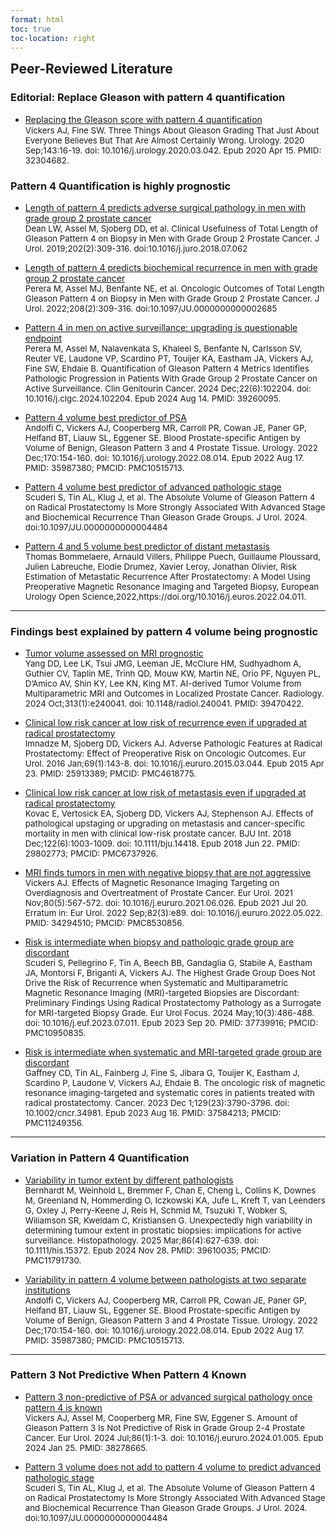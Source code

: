 ```yaml
---
format: html
toc: true
toc-location: right
---
```



<div class="left" style="font-size:1.5em"><strong>Peer-Reviewed Literature</strong></div>


### Editorial: Replace Gleason with pattern 4 quantification

- [Replacing the Gleason score with pattern 4 quantification](https://pubmed.ncbi.nlm.nih.gov/32304682/){target="_blank"}
  <br><span style="font-size:0.95em;">Vickers AJ, Fine SW. Three Things About Gleason Grading That Just About Everyone Believes But That Are Almost Certainly Wrong. Urology. 2020 Sep;143:16-19. doi: 10.1016/j.urology.2020.03.042. Epub 2020 Apr 15. PMID: 32304682.</span>

### Pattern 4 Quantification is highly prognostic

- [Length of pattern 4 predicts adverse surgical pathology in men with grade group 2 prostate cancer](https://pubmed.ncbi.nlm.nih.gov/30076908/){target="_blank"}
  <br><span style="font-size:0.95em;">Dean LW, Assel M, Sjoberg DD, et al. Clinical Usefulness of Total Length of Gleason Pattern 4 on Biopsy in Men with Grade Group 2 Prostate Cancer. J Urol. 2019;202(2):309-316. doi:10.1016/j.juro.2018.07.062</span>

- [Length of pattern 4 predicts biochemical recurrence in men with grade group 2 prostate cancer](https://pubmed.ncbi.nlm.nih.gov/35363038/){target="_blank"}
  <br><span style="font-size:0.95em;">Perera M, Assel MJ, Benfante NE, et al. Oncologic Outcomes of Total Length Gleason Pattern 4 on Biopsy in Men with Grade Group 2 Prostate Cancer. J Urol. 2022;208(2):309-316. doi:10.1097/JU.0000000000002685</span>

- [Pattern 4 in men on active surveillance: upgrading is questionable endpoint](https://pubmed.ncbi.nlm.nih.gov/39260095/){target="_blank"}
  <br><span style="font-size:0.95em;">Perera M, Assel M, Nalavenkata S, Khaleel S, Benfante N, Carlsson SV, Reuter VE, Laudone VP, Scardino PT, Touijer KA, Eastham JA, Vickers AJ, Fine SW, Ehdaie B. Quantification of Gleason Pattern 4 Metrics Identifies Pathologic Progression in Patients With Grade Group 2 Prostate Cancer on Active Surveillance. Clin Genitourin Cancer. 2024 Dec;22(6):102204. doi: 10.1016/j.clgc.2024.102204. Epub 2024 Aug 14. PMID: 39260095.</span>

- [Pattern 4 volume best predictor of PSA](https://pubmed.ncbi.nlm.nih.gov/35987380/){target="_blank"}
  <br><span style="font-size:0.95em;">Andolfi C, Vickers AJ, Cooperberg MR, Carroll PR, Cowan JE, Paner GP, Helfand BT, Liauw SL, Eggener SE. Blood Prostate-specific Antigen by Volume of Benign, Gleason Pattern 3 and 4 Prostate Tissue. Urology. 2022 Dec;170:154-160. doi: 10.1016/j.urology.2022.08.014. Epub 2022 Aug 17. PMID: 35987380; PMCID: PMC10515713.</span>

- [Pattern 4 volume best predictor of advanced pathologic stage](https://pubmed.ncbi.nlm.nih.gov/39977387/){target="_blank"}
  <br><span style="font-size:0.95em;">Scuderi S, Tin AL, Klug J, et al. The Absolute Volume of Gleason Pattern 4 on Radical Prostatectomy Is More Strongly Associated With Advanced Stage and Biochemical Recurrence Than Gleason Grade Groups. J Urol. 2024. doi:10.1097/JU.0000000000004484</span>
  
- [Pattern 4 and 5 volume best predictor of distant metastasis](https://pubmed.ncbi.nlm.nih.gov/32171650/){target="_blank"}
  <br><span style="font-size:0.95em;">Thomas Bommelaere, Arnauld Villers, Philippe Puech, Guillaume Ploussard, Julien Labreuche, Elodie Drumez, Xavier Leroy, Jonathan Olivier, Risk Estimation of Metastatic Recurrence After Prostatectomy: A Model Using Preoperative Magnetic Resonance Imaging and Targeted Biopsy, European Urology Open Science,2022,https://doi.org/10.1016/j.euros.2022.04.011.</span>

---

### Findings best explained by pattern 4 volume being prognostic

- [Tumor volume assessed on MRI prognostic](https://pubmed.ncbi.nlm.nih.gov/39470422/){target="_blank"}
  <br><span style="font-size:0.95em;">Yang DD, Lee LK, Tsui JMG, Leeman JE, McClure HM, Sudhyadhom A, Guthier CV, Taplin ME, Trinh QD, Mouw KW, Martin NE, Orio PF, Nguyen PL, D'Amico AV, Shin KY, Lee KN, King MT. AI-derived Tumor Volume from Multiparametric MRI and Outcomes in Localized Prostate Cancer. Radiology. 2024 Oct;313(1):e240041. doi: 10.1148/radiol.240041. PMID: 39470422.</span>


- [Clinical low risk cancer at low risk of recurrence even if upgraded at radical prostatectomy](https://pubmed.ncbi.nlm.nih.gov/25913389/){target="_blank"}<br><span style="font-size:0.95em;">Imnadze M, Sjoberg DD, Vickers AJ. Adverse Pathologic Features at Radical Prostatectomy: Effect of Preoperative Risk on Oncologic Outcomes. Eur Urol. 2016 Jan;69(1):143-8. doi: 10.1016/j.eururo.2015.03.044. Epub 2015 Apr 23. PMID: 25913389; PMCID: PMC4618775.</span>

- [Clinical low risk cancer at low risk of metastasis even if upgraded at radical prostatectomy](https://pubmed.ncbi.nlm.nih.gov/29802773/){target="_blank"}<br><span style="font-size:0.95em;">Kovac E, Vertosick EA, Sjoberg DD, Vickers AJ, Stephenson AJ. Effects of pathological upstaging or upgrading on metastasis and cancer-specific mortality in men with clinical low-risk prostate cancer. BJU Int. 2018 Dec;122(6):1003-1009. doi: 10.1111/bju.14418. Epub 2018 Jun 22. PMID: 29802773; PMCID: PMC6737926. </span>

- [MRI finds tumors in men with negative biopsy that are not aggressive](https://pubmed.ncbi.nlm.nih.gov/34294510/){target="_blank"}
  <br><span style="font-size:0.95em;">Vickers AJ. Effects of Magnetic Resonance Imaging Targeting on Overdiagnosis and Overtreatment of Prostate Cancer. Eur Urol. 2021 Nov;80(5):567-572. doi: 10.1016/j.eururo.2021.06.026. Epub 2021 Jul 20. Erratum in: Eur Urol. 2022 Sep;82(3):e89. doi: 10.1016/j.eururo.2022.05.022. PMID: 34294510; PMCID: PMC8530856.</span>

- [Risk is intermediate when biopsy and pathologic grade group are discordant](https://pubmed.ncbi.nlm.nih.gov/37739916/){target="_blank"}
  <br><span style="font-size:0.95em;">Scuderi S, Pellegrino F, Tin A, Beech BB, Gandaglia G, Stabile A, Eastham JA, Montorsi F, Briganti A, Vickers AJ. The Highest Grade Group Does Not Drive the Risk of Recurrence when Systematic and Multiparametric Magnetic Resonance Imaging (MRI)-targeted Biopsies are Discordant: Preliminary Findings Using Radical Prostatectomy Pathology as a Surrogate for MRI-targeted Biopsy Grade. Eur Urol Focus. 2024 May;10(3):486-488. doi: 10.1016/j.euf.2023.07.011. Epub 2023 Sep 20. PMID: 37739916; PMCID: PMC10950835.</span>

- [Risk is intermediate when systematic and MRI-targeted grade group are discordant](https://pubmed.ncbi.nlm.nih.gov/37584213/){target="_blank"}<br><span style="font-size:0.95em;">Gaffney CD, Tin AL, Fainberg J, Fine S, Jibara G, Touijer K, Eastham J, Scardino P, Laudone V, Vickers AJ, Ehdaie B. The oncologic risk of magnetic resonance imaging-targeted and systematic cores in patients treated with radical prostatectomy. Cancer. 2023 Dec 1;129(23):3790-3796. doi: 10.1002/cncr.34981. Epub 2023 Aug 16. PMID: 37584213; PMCID: PMC11249356.</span>

---

### Variation in Pattern 4 Quantification

- [Variability in tumor extent by different pathologists](https://pubmed.ncbi.nlm.nih.gov/39610035/){target="_blank"}<br><span style="font-size:0.95em;">Bernhardt M, Weinhold L, Bremmer F, Chan E, Cheng L, Collins K, Downes M, Greenland N, Hommerding O, Iczkowski KA, Jufe L, Kreft T, van Leenders G, Oxley J, Perry-Keene J, Reis H, Schmid M, Tsuzuki T, Wobker S, Wiliamson SR, Kweldam C, Kristiansen G. Unexpectedly high variability in determining tumour extent in prostatic biopsies: implications for active surveillance. Histopathology. 2025 Mar;86(4):627-639. doi: 10.1111/his.15372. Epub 2024 Nov 28. PMID: 39610035; PMCID: PMC11791730.</span>


- [Variability in pattern 4 volume between pathologists at two separate institutions](https://pubmed.ncbi.nlm.nih.gov/35987380/){target="_blank"}<br><span style="font-size:0.95em;">Andolfi C, Vickers AJ, Cooperberg MR, Carroll PR, Cowan JE, Paner GP, Helfand BT, Liauw SL, Eggener SE. Blood Prostate-specific Antigen by Volume of Benign, Gleason Pattern 3 and 4 Prostate Tissue. Urology. 2022 Dec;170:154-160. doi: 10.1016/j.urology.2022.08.014. Epub 2022 Aug 17. PMID: 35987380; PMCID: PMC10515713.</span>

---

### Pattern 3 Not Predictive When Pattern 4 Known


- [Pattern 3 non-predictive of PSA or advanced surgical pathology once pattern 4 is known](https://pubmed.ncbi.nlm.nih.gov/38278665/){target="_blank"}<br><span style="font-size:0.95em;">Vickers AJ, Assel M, Cooperberg MR, Fine SW, Eggener S. Amount of Gleason Pattern 3 Is Not Predictive of Risk in Grade Group 2-4 Prostate Cancer. Eur Urol. 2024 Jul;86(1):1-3. doi: 10.1016/j.eururo.2024.01.005. Epub 2024 Jan 25. PMID: 38278665.</span>

- [Pattern 3 volume does not add to pattern 4 volume to predict advanced pathologic stage](https://pubmed.ncbi.nlm.nih.gov/39977387/){target="_blank"}<br><span style="font-size:0.95em;">Scuderi S, Tin AL, Klug J, et al. The Absolute Volume of Gleason Pattern 4 on Radical Prostatectomy Is More Strongly Associated With Advanced Stage and Biochemical Recurrence Than Gleason Grade Groups. J Urol. 2024. doi:10.1097/JU.0000000000004484</span>